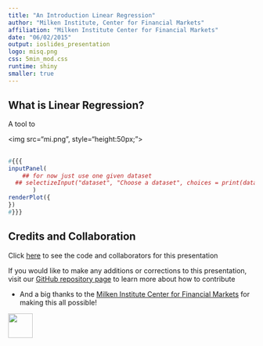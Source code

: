 ```yaml
---
title: "An Introduction Linear Regression"
author: "Milken Institute, Center for Financial Markets"
affiliation: "Milken Institute Center for Financial Markets"
date: "06/02/2015"
output: ioslides_presentation
logo: misq.png
css: 5min_mod.css
runtime: shiny
smaller: true
---
```


## What is Linear Regression?

A tool to 


<div class="MIfooter"><img src="mi.png", style="height:50px;"></div> 



##
```r
#{{{
inputPanel(
    ## for now just use one given dataset
  ## selectizeInput("dataset", "Choose a dataset", choices = print(data()))
	   )
renderPlot({
})
#}}}
```

## Credits and Collaboration

Click [here](https://github.com/FinancialMarkets/5MinuteFinance/blob/master/Econometrics/intro_to_regression/intro_to_regression.Rmd) to see the code and collaborators for this presentation

If you would like to make any additions or corrections to this presentation, visit our [GitHub repository page](https://github.com/FinancialMarkets/5MinuteFinance#how-to-contribute) to learn more about how to contribute

- And a big thanks to the [Milken Institute Center for Financial Markets](http://www.milkeninstitute.org/centers/markets) for making this all possible!


<div class="MIfooter"><img src="mi.png" style="height:50px;"></div> 

<!---end-->
